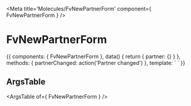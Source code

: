 
<Meta title='Molecules/FvNewPartnerForm' component={ FvNewPartnerForm } />

# FvNewPartnerForm

<Canvas>
<Story name='Common' height='150px'>{{  components: { FvNewPartnerForm },
  data() {
    return {
      partner: {}
    }
  },
  methods: {
    partnerChanged: action('Partner changed')
  },
  template: `<FvNewPartnerForm
    :partner="partner"
    @partner:changed="partnerChanged"
  >
  </FvNewPartnerForm>`
}}</Story>
</Canvas>

## ArgsTable

<ArgsTable of={ FvNewPartnerForm } />
